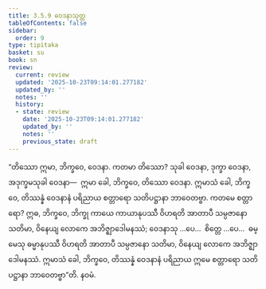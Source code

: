 ```yaml
---
title: 3.5.9 ဝေဒနာသုတ္တ
tableOfContents: false
sidebar:
  order: 9
type: tipitaka
basket: su
book: sn
review:
  current: review
  updated: '2025-10-23T09:14:01.277182'
  updated_by: ''
  notes: ''
  history:
  - state: review
    date: '2025-10-23T09:14:01.277182'
    updated_by: ''
    notes: ''
    previous_state: draft
---
```



<ReviewStatus review={frontmatter.review} showDetails={true} />

<HypothesisAnnotation frontmatter={frontmatter} />

<DynamicBreadcrumb />

<Division number="415" book="sn" e="ch" v="18" p="340">

<Paragraph number="966" book="sn">
“တိဿော ဣမာ, ဘိက္ခဝေ, ဝေဒနာ. ကတမာ တိဿော? သုခါ ဝေဒနာ, ဒုက္ခာ ဝေဒနာ, အဒုက္ခမသုခါ ဝေဒနာ—  ဣမာ ခေါ, ဘိက္ခဝေ, တိဿော ဝေဒနာ. ဣမာသံ ခေါ, ဘိက္ခဝေ, တိဿန္နံ ဝေဒနာနံ ပရိညာယ စတ္တာရော သတိပဋ္ဌာနာ ဘာဝေတဗ္ဗာ.
</Paragraph>

<Paragraph number="967" book="sn">
ကတမေ စတ္တာရော? ဣဓ, ဘိက္ခဝေ, ဘိက္ခု ကာယေ ကာယာနုပဿီ ဝိဟရတိ အာတာပီ သမ္ပဇာနော သတိမာ, ဝိနေယျ လောကေ အဘိဇ္ဈာဒေါမနဿံ; ဝေဒနာသု …ပေ…  စိတ္တေ …ပေ…  ဓမ္မေသု ဓမ္မာနုပဿီ ဝိဟရတိ အာတာပီ သမ္ပဇာနော သတိမာ, ဝိနေယျ လောကေ အဘိဇ္ဈာဒေါမနဿံ. ဣမာသံ ခေါ, ဘိက္ခဝေ, တိဿန္နံ ဝေဒနာနံ ပရိညာယ ဣမေ စတ္တာရော သတိပဋ္ဌာနာ ဘာဝေတဗ္ဗာ”တိ.

</Paragraph>
</Division>

<Paragraph number="968" type="center" book="sn">
နဝမံ.
</Paragraph>
